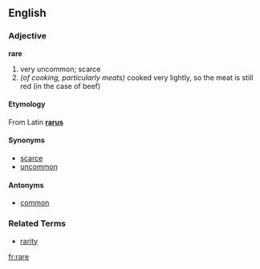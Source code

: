 ==English==
===Adjective===
'''rare'''

# very uncommon; scarce
# ''(of cooking, particularly meats)''  cooked very lightly, so the meat is still red (in the case of beef)

====Etymology====
From Latin '''[[rarus]]'''

====Synonyms====
*[[scarce]]
*[[uncommon]]

====Antonyms====
*[[common]]

===Related Terms===
*[[rarity]]

[[fr:rare]]